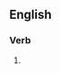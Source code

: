 ==English==

===Verb===
{{head|en|verb form}}

# {{present participle of|uncrumple|lang=en|nocat=1}}